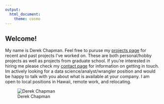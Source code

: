 ```yaml
---
output: 
  html_document: 
    theme: cosmo
---
```


## Welcome!

My name is Derek Chapman.  Feel free to puruse my [projects page](portfolio.html) for recent and past projects I've worked on.  These are both personal/hobby projects as well as projects from graduate school.  If you're interested in hiring me please check my [contact page](contact.html) for information on getting in touch.  Im actively looking for a data science/analyst/wrangler position and would be happy to talk with you about what is available at your company.  I am open to local positions in Hawaii, remote work, and relocating.

![Derek Chapman](intro_photo.jpeg)

